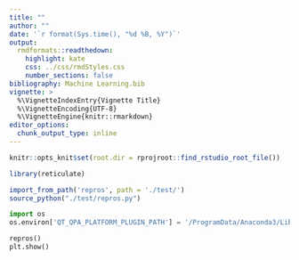 ```yaml
---
title: ""
author: ""
date: '`r format(Sys.time(), "%d %B, %Y")`'
output:
  rmdformats::readthedown:
    highlight: kate
    css: ../css/rmdStyles.css
    number_sections: false
bibliography: Machine Learning.bib
vignette: >
  %\VignetteIndexEntry{Vignette Title}
  %\VignetteEncoding{UTF-8}
  %\VignetteEngine{knitr::rmarkdown}
editor_options: 
  chunk_output_type: inline
---
```

```r
knitr::opts_knit$set(root.dir = rprojroot::find_rstudio_root_file())
```


```r
library(reticulate)
```

```r
import_from_path('repros', path = './test/')
source_python("./test/repros.py")
```


```python
import os
os.environ['QT_QPA_PLATFORM_PLUGIN_PATH'] = '/ProgramData/Anaconda3/Library/plugins/platforms'
```

```python
repros()
plt.show()
```